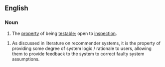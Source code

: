 ==English==

===Noun===
{{en-noun|scrutabilities}}

# The [[property]] of being [[testable]]; open to [[inspection]].


# As discussed in literature on recommender systems, it is the property of providing some degree of system logic / rationale to users, allowing them to provide feedback to the system to correct faulty system assumptions.